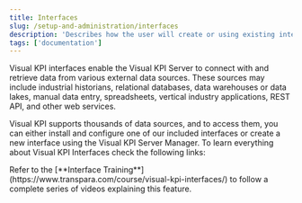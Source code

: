 ```yaml
---
title: Interfaces
slug: /setup-and-administration/interfaces
description: 'Describes how the user will create or using existing interfaces to perform the connection to their data sources. Depending on the complexity, we can have a group of pages.'
tags: ['documentation']
---
```


Visual KPI interfaces enable the Visual KPI Server to connect with and retrieve data from various external data sources. These sources may include industrial historians, relational databases, data warehouses or data lakes, manual data entry, spreadsheets, vertical industry applications, REST API, and other web services.

Visual KPI supports thousands of data sources, and to access them, you can either install and configure one of our included interfaces or create a new interface using the Visual KPI Server Manager. To learn everything about Visual KPI Interfaces check the following links:

<CardList cols={3}>
  <Card 
    title="Core Concepts"
    link="/setup-and-administration/interfaces/core-concepts"
  />

  <Card 
    title="Configuration" 
    link="/setup-and-administration/interfaces/configuration"
  />

  <Card 
    title="Available Interfaces" 
    link="/setup-and-administration/interfaces/available-interfaces"
  />

  <Card 
    title="Supported Data Sources" 
    link="/setup-and-administration/interfaces/data-sources"
  />

  <Card 
    title="Working with Interfaces" 
    link="/setup-and-administration/interfaces/working-with-interfaces"
  />
</CardList>

<Callout type="training" title="Training">
Refer to the [**Interface Training**](https://www.transpara.com/course/visual-kpi-interfaces/) to follow a complete series of videos explaining this feature.
</Callout>

